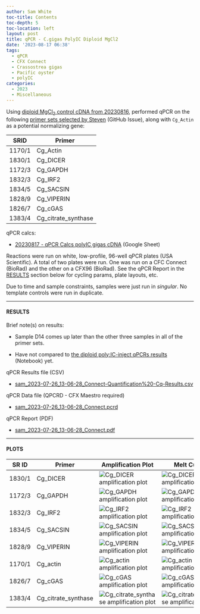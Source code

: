 ```yaml
---
author: Sam White
toc-title: Contents
toc-depth: 5
toc-location: left
layout: post
title: qPCR - C.gigas PolyIC Diploid MgCl2
date: '2023-08-17 06:38'
tags: 
  - qPCR
  - CFX Connect
  - Crassostrea gigas
  - Pacific oyster
  - polyIC
categories: 
  - 2023
  - Miscellaneous
---
```

Using [diploid MgCl<sub>2</sub> control cDNA from 20230816](https://robertslab.github.io/sams-notebook/posts/2023/2023-08-16-Reverse-Transcription---C.gigas-PolyIC-Diploid-MgCl2/), performed qPCR on the following [primer sets selected by Steven](https://github.com/RobertsLab/resources/issues/1686) (GitHub Issue), along with `Cg_Actin` as a potential normalizing gene:

| SRID   | Primer              |
|--------|---------------------|
| 1170/1 | Cg_Actin            |
| 1830/1 | Cg_DICER            |
| 1172/3 | Cg_GAPDH            |
| 1832/3 | Cg_IRF2             |
| 1834/5 | Cg_SACSIN           |
| 1828/9 | Cg_VIPERIN          |
| 1826/7 | Cg_cGAS             |
| 1383/4 | Cg_citrate_synthase |

qPCR calcs:

- [20230817 - qPCR Calcs polyIC gigas cDNA](https://docs.google.com/spreadsheets/d/1z5UOomTMgyO6ZKArKC1tP6kAum7OXgc2JT2YwXZF56M/edit?usp=sharing) (Google Sheet)


Reactions were run on white, low-profile, 96-well qPCR plates (USA Scientific). A total of two plates were run. One was run on a CFC Connect (BioRad) and the other on a CFX96 (BioRad). See the qPCR Report in the [RESULTS](#results) section below for cycling params, plate layouts, etc.

Due to time and sample constraints, samples were just run in _singular_. No template controls were run in duplicate.


---

#### RESULTS

Brief note(s) on results:

- Sample D14 comes up later than the other three samples in all of the primer sets.

- Have not compared to [the diploid poly:IC-inject qPCRs results](https://robertslab.github.io/sams-notebook/posts/2023/2023-07-26-qPCR---C.gigas-polyIC/) (Notebook) yet.


qPCR Results file (CSV)

- [sam_2023-07-26_13-06-28_Connect-Quantification%20-Cq-Results.csv](sam_2023-08-17_11-58-46_Connect-Quantification-Cq-Results.csv)

qPCR Data file (QPCRD - CFX Maestro required)

- [sam_2023-07-26_13-06-28_Connect.pcrd](https://owl.fish.washington.edu/scaphapoda/qPCR_data/cfx_connect_data/sam_2023-08-17_11-58-46_Connect.pcrd)

qPCR Report (PDF)

- [sam_2023-07-26_13-06-28_Connect.pdf](https://owl.fish.washington.edu/Athaliana/qPCR_data/qPCR_reports/sam_2023-08-17_11-58-46_Connect.pdf)


---

#### PLOTS






| SR ID  | Primer              | Amplification Plot                                                                                                                                               | Melt Curve                                                                                                                                                        |
|--------|---------------------|------------------------------------------------------------------------------------------------------------------------------------------------------------------|-------------------------------------------------------------------------------------------------------------------------------------------------------------------|
| 1830/1 | Cg_DICER            | ![Cg_DICER amplification plot](https://owl.fish.washington.edu/Athaliana/qPCR_data/sam_2023-08-17_11-58-46_Connect-Cg_DICER-amp-plots.png)                       | ![Cg_DICER amplification plot](https://owl.fish.washington.edu/Athaliana/qPCR_data/sam_2023-08-17_11-58-46_Connect-Cg_DICER-melt-plots.png)                       |
| 1172/3 | Cg_GAPDH            | ![Cg_GAPDH amplification plot](https://owl.fish.washington.edu/Athaliana/qPCR_data/sam_2023-08-17_11-58-46_Connect-Cg_GAPDH-amp-plots.png)                       | ![Cg_GAPDH amplification plot](https://owl.fish.washington.edu/Athaliana/qPCR_data/sam_2023-08-17_11-58-46_Connect-Cg_GAPDH-melt-plots.png)                       |
| 1832/3 | Cg_IRF2             | ![Cg_IRF2 amplification plot](https://owl.fish.washington.edu/Athaliana/qPCR_data/sam_2023-08-17_11-58-46_Connect-Cg_IRF2-amp-plots.png)                         | ![Cg_IRF2 amplification plot](https://owl.fish.washington.edu/Athaliana/qPCR_data/sam_2023-08-17_11-58-46_Connect-Cg_IRF2-melt-plots.png)                         |
| 1834/5 | Cg_SACSIN           | ![Cg_SACSIN amplification plot](https://owl.fish.washington.edu/Athaliana/qPCR_data/sam_2023-08-17_11-58-46_Connect-Cg_SACSIN-amp-plots.png)                     | ![Cg_SACSIN amplification plot](https://owl.fish.washington.edu/Athaliana/qPCR_data/sam_2023-08-17_11-58-46_Connect-Cg_SACSIN-melt-plots.png)                     |
| 1828/9 | Cg_VIPERIN          | ![Cg_VIPERIN amplification plot](https://owl.fish.washington.edu/Athaliana/qPCR_data/sam_2023-08-17_11-58-46_Connect-Cg_VIPERIN-amp-plots.png)                   | ![Cg_VIPERIN amplification plot](https://owl.fish.washington.edu/Athaliana/qPCR_data/sam_2023-08-17_11-58-46_Connect-Cg_VIPERIN-melt-plots.png)                   |
| 1170/1 | Cg_actin            | ![Cg_actin amplification plot](https://owl.fish.washington.edu/Athaliana/qPCR_data/sam_2023-08-17_11-58-46_Connect-Cg_actin-amp-plots.png)                       | ![Cg_actin amplification plot](https://owl.fish.washington.edu/Athaliana/qPCR_data/sam_2023-08-17_11-58-46_Connect-Cg_actin-melt-plots.png)                       |
| 1826/7 | Cg_cGAS             | ![Cg_cGAS amplification plot](https://owl.fish.washington.edu/Athaliana/qPCR_data/sam_2023-08-17_11-58-46_Connect-Cg_cGAS-amp-plots.png)                         | ![Cg_cGAS amplification plot](https://owl.fish.washington.edu/Athaliana/qPCR_data/sam_2023-08-17_11-58-46_Connect-Cg_cGAS-melt-plots.png)                         |
| 1383/4 | Cg_citrate_synthase | ![Cg_citrate_synthase amplification plot](https://owl.fish.washington.edu/Athaliana/qPCR_data/sam_2023-08-17_11-58-46_Connect-Cg_citrate_synthase-amp-plots.png) | ![Cg_citrate_synthase amplification plot](https://owl.fish.washington.edu/Athaliana/qPCR_data/sam_2023-08-17_11-58-46_Connect-Cg_citrate_synthase-melt-plots.png) |